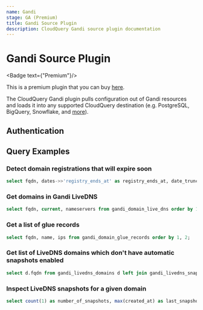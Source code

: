 ```yaml
---
name: Gandi
stage: GA (Premium)
title: Gandi Source Plugin
description: CloudQuery Gandi source plugin documentation
---
```

# Gandi Source Plugin


<Badge text={"Premium"}/>

This is a premium plugin that you can buy [here](/integrations/gandi).

The CloudQuery Gandi plugin pulls configuration out of Gandi resources and loads it into any supported CloudQuery destination (e.g. PostgreSQL, BigQuery, Snowflake, and [more](/docs/plugins/destinations/overview)).

## Authentication

<Authentication/>

## Query Examples

### Detect domain registrations that will expire soon

```sql copy
select fqdn, dates->>'registry_ends_at' as registry_ends_at, date_trunc('day', (dates->>'registry_ends_at')::timestamp - current_timestamp) as days_left from gandi_domains where ((dates->>'registry_ends_at')::timestamp - interval '90 day') < current_timestamp order by 1;
```

### Get domains in Gandi LiveDNS

```sql copy
select fqdn, current, nameservers from gandi_domain_live_dns order by 1;
```

### Get a list of glue records

```sql copy
select fqdn, name, ips from gandi_domain_glue_records order by 1, 2;
```

### Get list of LiveDNS domains which don't have automatic snapshots enabled

```sql copy
select d.fqdn from gandi_livedns_domains d left join gandi_livedns_snapshots s on s.fqdn=d.fqdn and s.automatic where s.fqdn is null;
```
### Inspect LiveDNS snapshots for a given domain

```sql copy
select count(1) as number_of_snapshots, max(created_at) as last_snapshot_at from gandi_livedns_snapshots where fqdn = 'yourdomain.com';
```
